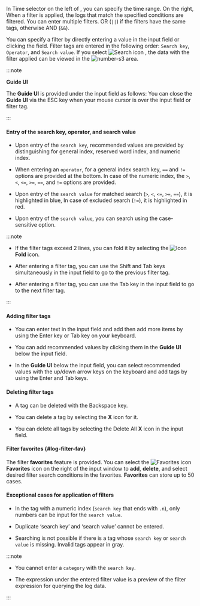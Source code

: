 <InDoc pages="log-search,aws-log-search">In <UI>Time selector</UI> on the left of <LinkImage img="number-01.png" className="ico" />, you can specify the time range. On the right, </InDoc>When a filter is applied, the logs that match the specified conditions are filtered. You can enter multiple filters. OR (<code>||</code>) if the filters have the same tags, otherwise AND (<code>&&</code>).

You can specify a filter by directly entering a value in the input field or clicking the <Cmdname sid="filter" className="uitext" /> field. Filter tags are entered in the following order: `Search key`, `Operator`, and `Search value`. If you select ![Search icon](/img/ic-search-on-press.svg) <Cmdname sid="search" className="uitext" />, the data with the filter applied can be viewed in the ![number-s3](/img/number-03.png) area.

:::note 

**Guide UI**

The **Guide UI** is provided under the input field as follows: You can close the **Guide UI** via the ESC key when your mouse cursor is over the input field or filter tag.

<ImgLang img='log-filter-ui1.png' desc='Log filter'/>

:::

#### Entry of the search key, operator, and search value

- Upon entry of the `search key`, recommended values are provided by distinguishing for general index, reserved word index, and numeric index. 

- When entering an `operator`, for a general index search key, `==` and `!=` options are provided at the bottom. In case of the numeric index, the `>`, `<`, `<=`, `>=`, `==`, and `!=` options are provided.

- Upon entry of the `search value` for matched search (`>`, `<`, `<=`, `>=`, `==`), it is highlighted in <span class='normal'>blue</span>, In case of excluded search (`!=`), it is highlighted in <span class='vslow'>red</span>. 

- Upon entry of the `search value`, you can search using the case-sensitive option.

:::note 

- If the filter tags exceed 2 lines, you can fold it by selecting the ![Icon](/img/up-arrow.svg) **Fold** icon.

- After entering a filter tag, you can use the Shift and Tab keys simultaneously in the input field to go to the previous filter tag. 

- After entering a filter tag, you can use the Tab key in the input field to go to the next filter tag. 

:::

#### Adding filter tags

- You can enter text in the input field and add then add more items by using the Enter key or Tab key on your keyboard.

- You can add recommended values by clicking them in the **Guide UI** below the input field.

- In the **Guide UI** below the input field, you can select recommended values with the up/down arrow keys on the keyboard and add tags by using the Enter and Tab keys.

#### Deleting filter tags

- A tag can be deleted with the Backspace key.

- You can delete a tag by selecting the **X** icon for it.

- You can delete all tags by selecting the Delete All **X** icon in the input field.

#### Filter favorites {#log-filter-fav}

The filter **favorites** feature is provided. You can select the ![Favorites icon](/img/ic-star.svg) **Favorites** icon on the right of the input window to **add**, **delete**, and select desired filter search conditions in the favorites. **Favorites** can store up to 50 cases. 

<ImgLang img='log-filter-fav.png' desc='Log filter favorites'/>

#### Exceptional cases for application of filters

- In the tag with a numeric index (`search key` that ends with `.n`), only numbers can be input for the `search value`.

- Duplicate ‘search key’ and ‘search value’ cannot be entered.

- Searching is not possible if there is a tag whose `search key` or `search value` is missing. Invalid tags appear in <span class='mstop'>gray</span>.

<InDoc pages="log-lt,aws-log-lt">

:::note

- You cannot enter a `category` with the <Cmdname sid="side_logTail" className="uitext" /> `search key`.

- The expression under the entered filter value is a preview of the filter expression for querying the log data. 

:::

</InDoc>
